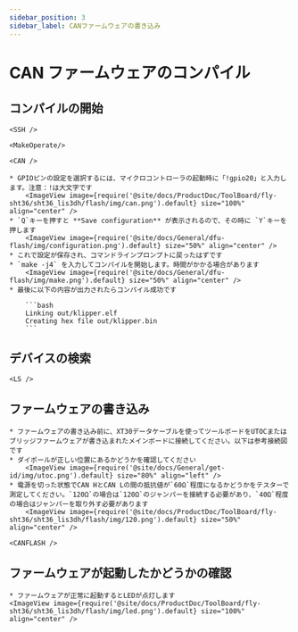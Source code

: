 ```yaml
---
sidebar_position: 3
sidebar_label: CANファームウェアの書き込み
---
```




# CAN ファームウェアのコンパイル

## コンパイルの開始

    <SSH />

    <MakeOperate/>

    <CAN />

    * GPIOピンの設定を選択するには、マイクロコントローラの起動時に「!gpio20」と入力します。注意：!は大文字です
        <ImageView image={require('@site/docs/ProductDoc/ToolBoard/fly-sht36/sht36_lis3dh/flash/img/can.png').default} size="100%" align="center" />
    * `Q`キーを押すと **Save configuration** が表示されるので、その時に `Y`キーを押します
        <ImageView image={require('@site/docs/General/dfu-flash/img/configuration.png').default} size="50%" align="center" />
    * これで設定が保存され、コマンドラインプロンプトに戻ったはずです
    * `make -j4` を入力してコンパイルを開始します。時間がかかる場合があります
        <ImageView image={require('@site/docs/General/dfu-flash/img/make.png').default} size="50%" align="center" />
    * 最後に以下の内容が出力されたらコンパイル成功です

        ```bash
        Linking out/klipper.elf
        Creating hex file out/klipper.bin
        ```

## デバイスの検索

    <LS />


## ファームウェアの書き込み

    * ファームウェアの書き込み前に、XT30データケーブルを使ってツールボードをUTOCまたはブリッジファームウェアが書き込まれたメインボードに接続してください。以下は参考接続図です
    * ダイポールが正しい位置にあるかどうかを確認してください
        <ImageView image={require('@site/docs/General/get-id/img/utoc.png').default} size="80%" align="left" />
    * 電源を切った状態でCAN HとCAN Lの間の抵抗値が`60Ω`程度になるかどうかをテスターで測定してください。`120Ω`の場合は`120Ω`のジャンパーを接続する必要があり、`40Ω`程度の場合はジャンパーを取り外す必要があります
        <ImageView image={require('@site/docs/ProductDoc/ToolBoard/fly-sht36/sht36_lis3dh/flash/img/120.png').default} size="50%" align="center" />

    <CANFLASH />

## ファームウェアが起動したかどうかの確認

    * ファームウェアが正常に起動するとLEDが点灯します
    <ImageView image={require('@site/docs/ProductDoc/ToolBoard/fly-sht36/sht36_lis3dh/flash/img/led.png').default} size="100%" align="center" />